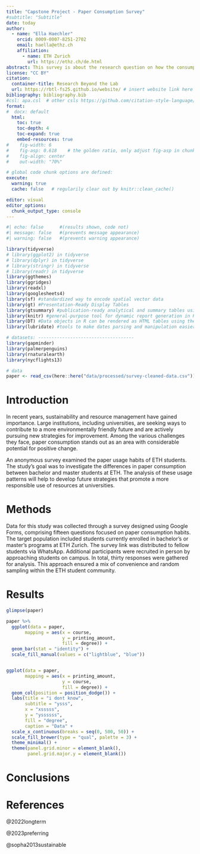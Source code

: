```yaml
---
title: "Capstone Project - Paper Consumption Survey"
#subtitle: "Subtitle"
date: today
author:
  - name: "Ella Haechler"
    orcid: 0009-0007-8251-2702
    email: haella@ethz.ch
    affiliation: 
      - name: ETH Zurich
        url: https://ethz.ch/de.html
abstract: This survey is about the research question on how the consumption of paper changes between Bachelor and Master students at ETH.
license: "CC BY"
citation: 
  container-title: Research Beyond the Lab
  url: https://rbtl-fs25.github.io/website/ # insert website link here
bibliography: bibliography.bib
#csl: apa.csl  # other csls https://github.com/citation-style-language/styles
format:
#  docx: default
  html:
    toc: true
    toc-depth: 4
    toc-expand: true
    embed-resources: true
#    fig-width: 6  
#    fig-asp: 0.618    # the golden ratio, only adjust fig-asp in chunks where needed
#    fig-align: center
#    out-width: "70%"

# global code chunk options are defined:
execute:
  warning: true
  cache: false   # regularily clear out by knitr::clean_cache()

editor: visual
editor_options: 
  chunk_output_type: console
---
```


```r
#| echo: false      #(results shown, code not)
#| message: false   #(prevents message appearance)
#| warning: false   #(prevents warning appearance)

library(tidyverse)
# library(ggplot2) in tidyverse
# library(dplyr) in tidyverse
# library(stringr) in tidyverse
# library(readr) in tidyverse
library(ggthemes)
library(ggridges)
library(readxl)
library(googlesheets4)
library(sf) #standardized way to encode spatial vector data
library(gt) #Presentation-Ready Display Tables
library(gtsummary) #publication-ready analytical and summary tables using the R programming language
library(knitr) #general-purpose tool for dynamic report generation in R using Literate Programming techniques.
library(DT) #Data objects in R can be rendered as HTML tables using the JavaScript library 'DataTables'
library(lubridate) #tools to make dates parsing and manipulation easier

# datasets: ------------------------------------
library(gapminder)
library(palmerpenguins)
library(rnaturalearth)
library(nycflights13)

# data
paper <- read_csv(here::here("data/processed/survey-cleaned-data.csv"))
```

# Introduction

In recent years, sustainability and resource management have gained importance. Large institutions, including universities, are seeking ways to contribute to a more environmentally friendly future and are actively pursuing new strategies for improvement. Among the various challenges they face, paper consumption stands out as an area with considerable potential for positive change.

An anonymous survey examined the paper usage habits of ETH students. The study's goal was to investigate the differences in paper consumption between bachelor and master students at ETH. The analysis of these usage patterns will help to develop future strategies that promote a more responsible use of resources at universities.

# Methods

Data for this study was collected through a survey designed using Google Forms, comprising fifteen questions focused on paper consumption habits. The target population included students currently enrolled in bachelor’s or master’s programs at ETH Zurich. The survey link was distributed to fellow students via WhatsApp. Additional participants were recruited in person by approaching students on campus. In total, thirty responses were gathered for analysis. This approach ensured a mix of convenience and random sampling within the ETH student community.

# Results

```r
glimpse(paper)

paper %>%
  ggplot(data = paper,
       mapping = aes(x = course,
                     y = printing_amount,
                     fill = degree)) +
  geom_bar(stat = "identity") +
  scale_fill_manual(values = c("lightblue", "blue"))


ggplot(data = paper, 
       mapping = aes(x = printing_amount, 
                     y = course, 
                     fill = degree)) + 
  geom_col(position = position_dodge()) + 
  labs(title = "i dont know", 
       subtitle = "ysss",
       x = "xsssss", 
       y = "yssssss", 
       fill = "degree", 
       caption = "Data" + 
  scale_x_continuous(breaks = seq(0, 500, 50)) + 
  scale_fill_brewer(type = "qual", palette = 3) +
  theme_minimal() + 
  theme(panel.grid.minor = element_blank(), 
        panel.grid.major.y = element_blank())

```

# Conclusions

# References

@2022longterm

@2023preferring

@sopha2013sustainable
